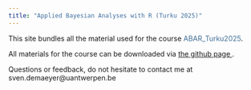 ```yaml
---
title: "Applied Bayesian Analyses with R (Turku 2025)"
---
```


This site bundles all the material used for the course [ABAR_Turku2025]{style="color: #447099"}.

All materials for the course can be downloaded via <a href="https://github.com/Sdemaeyer2/ABAR_Turku2025" target="_blank">the github page </a>. 

Questions or feedback, do not hesitate to contact me at
sven.demaeyer@uantwerpen.be